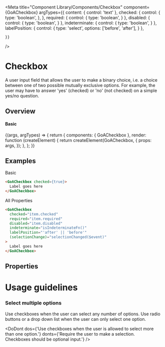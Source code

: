 


<Meta title="Component Library/Components/Checkbox"
    component={GoACheckbox}
    argTypes={{
      content: { control: 'text' },
      checked: {
        control: {
          type: 'boolean',
        },
      },
      required: {
        control: {
          type: 'boolean',
        }
      },
      disabled: {
        control: {
          type: 'boolean',
        }
      },
      indeterminate: {
        control: {
          type: 'boolean',
        }
      },
      labelPosition: {
        control: {
          type: 'select',
          options: ['before', 'after'],
        }
      },
      
    }}
 />

# Checkbox
A user input field that allows the user to make a binary choice, i.e. a choice between one of two possible mutually exclusive options. For example, the user may have to answer 'yes' (checked) or 'no' (not checked) on a simple yes/no question.

## Overview

#### Basic

<Canvas>
  <Story name="Checkbox"
    args={{
      checked: false,
      required: false,
      disabled: false,
      indeterminate: false,
      labelPosition: 'after',
      content: 'Checkbox 1'
    }}>
     {(args, argTypes) => {
      return {
        components: { GoACheckbox },
        render: function (createElement) {
          return createElement(GoACheckbox, {
            props: args,
          });
        },
      };
    }}
  </Story>
</Canvas>

## Examples
Basic
```html
<GoACheckbox checked={true}>
  Label goes here
</GoACheckbox>
```

All Properties
```html
<GoACheckbox
  checked="item.checked"
  required="item.required"
  disabled="item.disabled"
  indeterminate="isIndeterminateFn()"
  labelPosition="'after' || 'before'"
  (selectionChange)="selectionChanged($event)"
>
  Label goes here
</GoACheckbox>

```

## Properties
<Description of={GoACheckbox} />
<ArgsTable of={GoACheckbox} />


# Usage guidelines

### Select multiple options
Use checkboxes when the user can select any number of options. Use radio buttons or a drop down list when the user can only select one option.

<DoDont
  dos={'Use checkboxes when the user is allowed to select more than one option.'}
  donts={'Require the user to make a selection. Checkboxes should be optional input.'}
/>